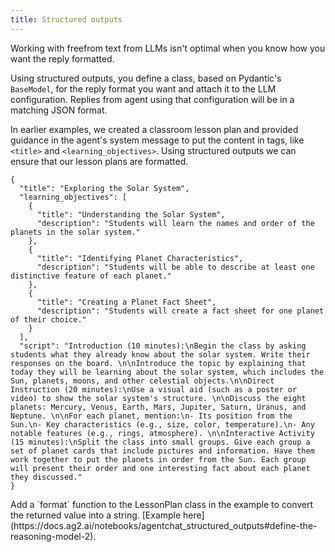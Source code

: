 ```yaml
---
title: Structured outputs
---
```


Working with freefrom text from LLMs isn't optimal when you know how you want the reply formatted.

Using structured outputs, you define a class, based on Pydantic's `BaseModel`, for the reply format you want and attach it to the LLM configuration. Replies from agent using that configuration will be in a matching JSON format.

In earlier examples, we created a classroom lesson plan and provided guidance in the agent's system message to put the content in tags, like `<title>` and `<learning_objectives>`. Using structured outputs we can ensure that our lesson plans are formatted.


<Example/>


```console
{
  "title": "Exploring the Solar System",
  "learning_objectives": [
    {
      "title": "Understanding the Solar System",
      "description": "Students will learn the names and order of the planets in the solar system."
    },
    {
      "title": "Identifying Planet Characteristics",
      "description": "Students will be able to describe at least one distinctive feature of each planet."
    },
    {
      "title": "Creating a Planet Fact Sheet",
      "description": "Students will create a fact sheet for one planet of their choice."
    }
  ],
  "script": "Introduction (10 minutes):\nBegin the class by asking students what they already know about the solar system. Write their responses on the board. \n\nIntroduce the topic by explaining that today they will be learning about the solar system, which includes the Sun, planets, moons, and other celestial objects.\n\nDirect Instruction (20 minutes):\nUse a visual aid (such as a poster or video) to show the solar system's structure. \n\nDiscuss the eight planets: Mercury, Venus, Earth, Mars, Jupiter, Saturn, Uranus, and Neptune. \n\nFor each planet, mention:\n- Its position from the Sun.\n- Key characteristics (e.g., size, color, temperature).\n- Any notable features (e.g., rings, atmosphere). \n\nInteractive Activity (15 minutes):\nSplit the class into small groups. Give each group a set of planet cards that include pictures and information. Have them work together to put the planets in order from the Sun. Each group will present their order and one interesting fact about each planet they discussed."
}
```
<Tip>
Add a `format` function to the LessonPlan class in the example to convert the returned value into a string. [Example here](https://docs.ag2.ai/notebooks/agentchat_structured_outputs#define-the-reasoning-model-2).
</Tip>
